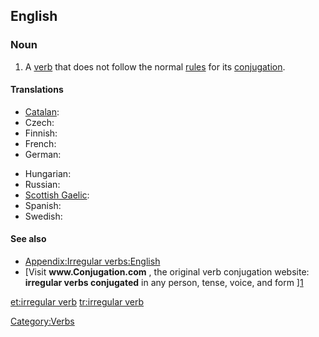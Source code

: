 ==English==
{{wikipedia}}

===Noun===
{{en-noun|sg=[[irregular]] [[verb]]}}

# A [[verb]] that does not follow the normal [[rule]]s for its [[conjugation]].

====Translations====
{{trans-top|verb that does not follow the normal rules for its conjugation}}
* [[Catalan]]: {{t|ca|verb irregular|g=m}}
* Czech: {{t-|cs|nepravidelné sloveso|n}}
* Finnish: {{t-|fi|epäsäännöllinen verbi}}
* French: {{t|fr|verbe irrégulier|g=m}}
* German: {{t|de|unregelmäßiges Verb|g=n}}
{{trans-mid}}
* Hungarian: {{t-|hu|rendhagyó ige}}
* Russian: {{t-|ru|неправильный глагол|g=m|tr=neprávil’nyj glagól}}
* [[Scottish Gaelic]]: {{t-|gd|gnìomhair neo-riaghailteach|xs=Scottish Gaelic}}
* Spanish: {{t-|es|verbo irregular|m}}
* Swedish: {{t|sv|oregelbundet verb}}
{{trans-bottom}}

====See also====
* [[Appendix:Irregular verbs:English]]
* [Visit '''www.Conjugation.com''' , the original verb conjugation website: '''irregular verbs conjugated''' in any person, tense, voice, and form ][http://www.conjugation.com]

[[Category:Verbs]]

[[et:irregular verb]]
[[tr:irregular verb]]